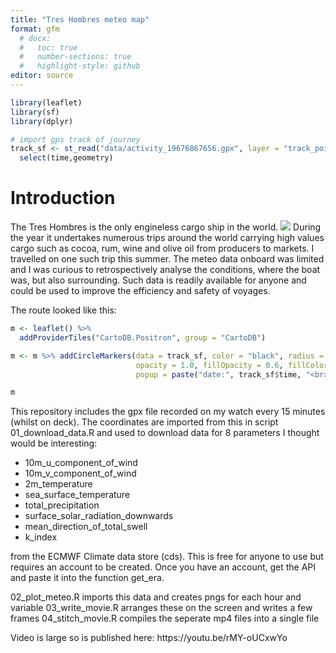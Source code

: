 ```yaml
---
title: "Tres Hombres meteo map"
format: gfm
  # docx:
  #   toc: true
  #   number-sections: true
  #   highlight-style: github
editor: source
---
```


```r

library(leaflet)
library(sf)
library(dplyr)

# import gps track of journey
track_sf <- st_read("data/activity_19676867656.gpx", layer = "track_points") |> 
  select(time,geometry)

```

# Introduction

The Tres Hombres is the only engineless cargo ship in the world.
![](https://www.sail.nl/cdn-cgi/image/format=auto,width=1080,quality=85/https%3A%2F%2Fs3-sail-2025.webbers.dev%2Fproduction%2Fapp_uploads_2019_11_Tres_Hombres_2_scaled_d0e285967e.jpg)
During the year it undertakes numerous trips around the world carrying high values cargo such as cocoa, rum, wine and olive oil from producers to markets. I travelled on one such trip this summer. The meteo data onboard was limited and I was curious to retrospectively analyse the conditions, where the boat was, but also surrounding. Such data is readily available for anyone and could be used to improve the efficiency and safety of voyages.

The route looked like this:

```r


m <- leaflet() %>% 
  addProviderTiles("CartoDB.Positron", group = "CartoDB")

m <- m %>% addCircleMarkers(data = track_sf, color = "black", radius = 4, weight = 0.2,
                            opacity = 1.0, fillOpacity = 0.6, fillColor = "orange",
                            popup = paste("date:", track_sf$time, "<br>"))

m

```
This repository includes the gpx file recorded on my watch every 15 minutes (whilst on deck). The coordinates are imported from this in script 01_download_data.R and used to download data for 8 parameters I thought would be interesting:

 - 10m_u_component_of_wind  
 - 10m_v_component_of_wind  
 - 2m_temperature  
 - sea_surface_temperature  
 - total_precipitation  
 - surface_solar_radiation_downwards  
 - mean_direction_of_total_swell  
 - k_index  
 
from the ECMWF Climate data store (cds). This is free for anyone to use but requires an account to be created. Once you have an account, get the API and paste it into the function get_era.

02_plot_meteo.R imports this data and creates pngs for each hour and variable 
03_write_movie.R arranges these on the screen and writes a few frames
04_stitch_movie.R compiles the seperate mp4 files into a single file 

Video is large so is published here: https://youtu.be/rMY-oUCxwYo


